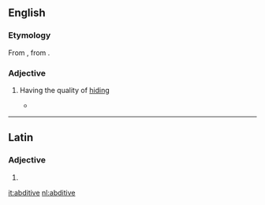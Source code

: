 ==English==

===Etymology===
From {{etyl|la|en}} {{term|abditivus|abditīvus|removed or separated from|lang=la}}, from {{term|abdo|abdō|hide, conceal|lang=la}}.

===Adjective===
{{en-adj|-}}

# {{context|rare}} Having the quality of [[hiding]]
#* {{quote-book|title=The alternative: a study in psychology|year=1882|passage=Concepts are either '''''abditive''''' or ''inabditive''; the former being those that do, and the latter those that do not, hide the plurality of the kind they symbolise.}}

----

==Latin==

===Adjective===
{{la-adj-form|abditīve}}

# {{inflection of|abditivus|abditīvus|voc|m|s|lang=la}}

[[it:abditive]]
[[nl:abditive]]